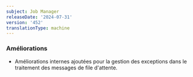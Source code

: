 ```yaml
---
subject: Job Manager
releaseDate: '2024-07-31'
version: '452'
translationType: machine
---
```


### Améliorations

* Améliorations internes ajoutées pour la gestion des exceptions dans le traitement des messages de file d&apos;attente.